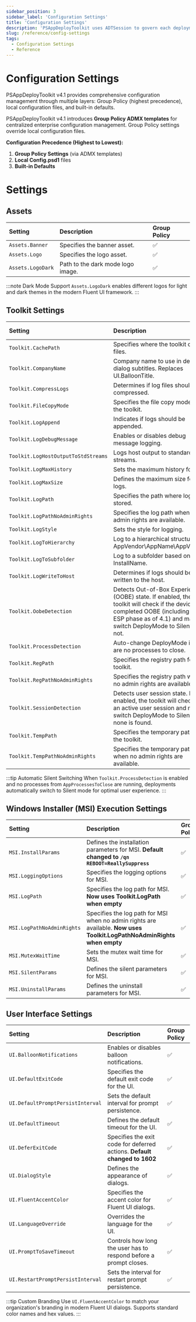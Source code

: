 ```yaml
---
sidebar_position: 3
sidebar_label: 'Configuration Settings'
title: 'Configuration Settings'
description: 'PSAppDeployToolkit uses ADTSession to govern each deployment. You can find more information here'
slug: /reference/config-settings
tags:
  - Configuration Settings
  - Reference
---
```


# Configuration Settings

PSAppDeployToolkit v4.1 provides comprehensive configuration management through multiple layers: Group Policy (highest precedence), local configuration files, and built-in defaults.

PSAppDeployToolkit v4.1 introduces **Group Policy ADMX templates** for centralized enterprise configuration management. Group Policy settings override local configuration files.

**Configuration Precedence (Highest to Lowest):**

1. **Group Policy Settings** (via ADMX templates)
2. **Local Config.psd1** files
3. **Built-in Defaults**

# Settings

## Assets

| Setting           | Description                       | Group Policy |
| :---------------- | :-------------------------------- | :----------- |
| `Assets.Banner`   | Specifies the banner asset.       | ✅           |
| `Assets.Logo`     | Specifies the logo asset.         | ✅           |
| `Assets.LogoDark` | Path to the dark mode logo image. | ✅           |

:::note Dark Mode Support
`Assets.LogoDark` enables different logos for light and dark themes in the modern Fluent UI framework.
:::

## Toolkit Settings

| Setting                             | Description                                                                                                                                                                                      | Group Policy |
| :---------------------------------- | :----------------------------------------------------------------------------------------------------------------------------------------------------------------------------------------------- | :----------- |
| `Toolkit.CachePath`                 | Specifies where the toolkit caches files.                                                                                                                                                        | ✅           |
| `Toolkit.CompanyName`               | Company name to use in default dialog subtitles. Replaces UI.BalloonTitle.                                                                                                                       | ✅           |
| `Toolkit.CompressLogs`              | Determines if log files should be compressed.                                                                                                                                                    | ✅           |
| `Toolkit.FileCopyMode`              | Specifies the file copy mode for the toolkit.                                                                                                                                                    | ✅           |
| `Toolkit.LogAppend`                 | Indicates if logs should be appended.                                                                                                                                                            | ✅           |
| `Toolkit.LogDebugMessage`           | Enables or disables debug message logging.                                                                                                                                                       | ✅           |
| `Toolkit.LogHostOutputToStdStreams` | Logs host output to standard streams.                                                                                                                                                            | ✅           |
| `Toolkit.LogMaxHistory`             | Sets the maximum history for logs.                                                                                                                                                               | ✅           |
| `Toolkit.LogMaxSize`                | Defines the maximum size for logs.                                                                                                                                                               | ✅           |
| `Toolkit.LogPath`                   | Specifies the path where logs are stored.                                                                                                                                                        | ✅           |
| `Toolkit.LogPathNoAdminRights`      | Specifies the log path when no admin rights are available.                                                                                                                                       | ✅           |
| `Toolkit.LogStyle`                  | Sets the style for logging.                                                                                                                                                                      | ✅           |
| `Toolkit.LogToHierarchy`            | Log to a hierarchical structure of AppVendor\AppName\AppVersion.                                                                                                                                 | ✅           |
| `Toolkit.LogToSubfolder`            | Log to a subfolder based on InstallName.                                                                                                                                                         | ✅           |
| `Toolkit.LogWriteToHost`            | Determines if logs should be written to the host.                                                                                                                                                | ✅           |
| `Toolkit.OobeDetection`             | Detects Out-of-Box Experience (OOBE) state. If enabled, the toolkit will check if the device has completed OOBE (including User ESP phase as of 4.1) and may switch DeployMode to Silent if not. | ✅           |
| `Toolkit.ProcessDetection`          | Auto-change DeployMode if there are no processes to close.                                                                                                                                       | ✅           |
| `Toolkit.RegPath`                   | Specifies the registry path for the toolkit.                                                                                                                                                     | ✅           |
| `Toolkit.RegPathNoAdminRights`      | Specifies the registry path when no admin rights are available.                                                                                                                                  | ✅           |
| `Toolkit.SessionDetection`          | Detects user session state. If enabled, the toolkit will check for an active user session and may switch DeployMode to Silent if none is found.                                                  | ✅           |
| `Toolkit.TempPath`                  | Specifies the temporary path for the toolkit.                                                                                                                                                    | ✅           |
| `Toolkit.TempPathNoAdminRights`     | Specifies the temporary path when no admin rights are available.                                                                                                                                 | ✅           |

:::tip Automatic Silent Switching
When `Toolkit.ProcessDetection` is enabled and no processes from `AppProcessesToClose` are running, deployments automatically switch to Silent mode for optimal user experience.
:::

## Windows Installer (MSI) Execution Settings

| Setting                    | Description                                                                                                             | Group Policy |
| :------------------------- | :---------------------------------------------------------------------------------------------------------------------- | :----------- |
| `MSI.InstallParams`        | Defines the installation parameters for MSI. **Default changed to `/qn REBOOT=ReallySuppress`**                         | ✅           |
| `MSI.LoggingOptions`       | Specifies the logging options for MSI.                                                                                  | ✅           |
| `MSI.LogPath`              | Specifies the log path for MSI. **Now uses Toolkit.LogPath when empty**                                                 | ✅           |
| `MSI.LogPathNoAdminRights` | Specifies the log path for MSI when no admin rights are available. **Now uses Toolkit.LogPathNoAdminRights when empty** | ✅           |
| `MSI.MutexWaitTime`        | Sets the mutex wait time for MSI.                                                                                       | ✅           |
| `MSI.SilentParams`         | Defines the silent parameters for MSI.                                                                                  | ✅           |
| `MSI.UninstallParams`      | Defines the uninstall parameters for MSI.                                                                               | ✅           |

## User Interface Settings

| Setting                           | Description                                                               | Group Policy |
| :-------------------------------- | :------------------------------------------------------------------------ | :----------- |
| `UI.BalloonNotifications`         | Enables or disables balloon notifications.                                | ✅           |
| `UI.DefaultExitCode`              | Specifies the default exit code for the UI.                               | ✅           |
| `UI.DefaultPromptPersistInterval` | Sets the default interval for prompt persistence.                         | ✅           |
| `UI.DefaultTimeout`               | Defines the default timeout for the UI.                                   | ✅           |
| `UI.DeferExitCode`                | Specifies the exit code for deferred actions. **Default changed to 1602** | ✅           |
| `UI.DialogStyle`                  | Defines the appearance of dialogs.                                        | ✅           |
| `UI.FluentAccentColor`            | Specifies the accent color for Fluent UI dialogs.                         | ✅           |
| `UI.LanguageOverride`             | Overrides the language for the UI.                                        | ✅           |
| `UI.PromptToSaveTimeout`          | Controls how long the user has to respond before a prompt closes.         | ✅           |
| `UI.RestartPromptPersistInterval` | Sets the interval for restart prompt persistence.                         | ✅           |

:::tip Custom Branding
Use `UI.FluentAccentColor` to match your organization's branding in modern Fluent UI dialogs. Supports standard color names and hex values.
:::
